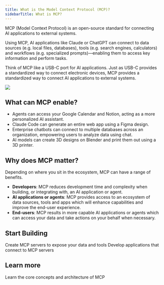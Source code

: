```yaml
---
title: What is the Model Context Protocol (MCP)?
sidebarTitle: What is MCP?
---
```


MCP (Model Context Protocol) is an open-source standard for connecting AI applications to external systems.

Using MCP, AI applications like Claude or ChatGPT can connect to data sources (e.g. local files, databases), tools (e.g. search engines, calculators) and workflows (e.g. specialized prompts)—enabling them to access key information and perform tasks.

Think of MCP like a USB-C port for AI applications. Just as USB-C provides a standardized way to connect electronic devices, MCP provides a standardized way to connect AI applications to external systems.

<Frame>
  <img src="/images/mcp-simple-diagram.png" />
</Frame>

## What can MCP enable?

- Agents can access your Google Calendar and Notion, acting as a more personalized AI assistant.
- Claude Code can generate an entire web app using a Figma design.
- Enterprise chatbots can connect to multiple databases across an organization, empowering users to analyze data using chat.
- AI models can create 3D designs on Blender and print them out using a 3D printer.

## Why does MCP matter?

Depending on where you sit in the ecosystem, MCP can have a range of benefits.

- **Developers**: MCP reduces development time and complexity when building, or integrating with, an AI application or agent.
- **AI applications or agents**: MCP provides access to an ecosystem of data sources, tools and apps which will enhance capabilities and improve the end-user experience.
- **End-users**: MCP results in more capable AI applications or agents which can access your data and take actions on your behalf when necessary.

## Start Building

<CardGroup cols={2}>
  <Card title="Build servers" icon="server" href="/docs/develop/build-server">
    Create MCP servers to expose your data and tools
  </Card>

  <Card title="Build clients" icon="computer" href="/docs/develop/build-client">
    Develop applications that connect to MCP servers
  </Card>
</CardGroup>

## Learn more

<CardGroup cols={2}>
  <Card title="Understand concepts" icon="book" href="/docs/learn/architecture">
    Learn the core concepts and architecture of MCP
  </Card>
</CardGroup>
